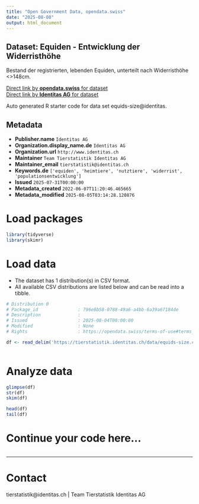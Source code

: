 ```yaml
---
title: "Open Government Data, opendata.swiss"
date: "2025-08-08"
output: html_document
---
```


## Dataset: Equiden - Entwicklung der Widerristhöhe

Bestand der registrierten, lebenden Equiden, unterteilt nach Widerristhöhe <>148cm.

[Direct link by **opendata.swiss** for dataset](https://opendata.swiss/de/dataset/equiden-entwicklung-der-widerristhohe)<br>
[Direct link by **Identitas AG** for dataset](https://tierstatistik.identitas.ch/)

Auto generated R starter code for data set equids-size@identitas.

## Metadata

- **Publisher.name** `Identitas AG`
- **Organization.display_name.de** `Identitas AG`
- **Organization.url** `http://www.identitas.ch`
- **Maintainer** `Team Tierstatistik Identitas AG`
- **Maintainer_email** `tierstatistik@identitas.ch`
- **Keywords.de** `['equiden', 'heimtiere', 'nutztiere', 'widerrist', 'populationsentwicklung']`
- **Issued** `2025-07-31T00:00:00`
- **Metadata_created** `2022-06-07T11:20:46.465665`
- **Metadata_modified** `2025-08-05T03:14:28.120876`


# Load packages

```r

library(tidyverse)
library(skimr)

```

# Load data

-   The dataset has 1 distribution(s) in CSV format.
-   All available CSV distributions are listed below and can be read into a tibble.

```r

# Distribution 0
# Package_id               : 796e8b58-0788-49a6-a4bb-6a39a67184de
# Description              : 
# Issued                   : 2025-08-04T00:00:00
# Modified                 : None
# Rights                   : https://opendata.swiss/terms-of-use#terms_by

df <- read_delim('https://tierstatistik.identitas.ch/data/equids-size.csv')



```

# Analyze data

```r

glimpse(df)
str(df)
skim(df)

head(df)
tail(df)

```

# Continue your code here...

```r

```

------------------------------------------------------------------------

# Contact

tierstatistik@identitas.ch | Team Tierstatistik Identitas AG
